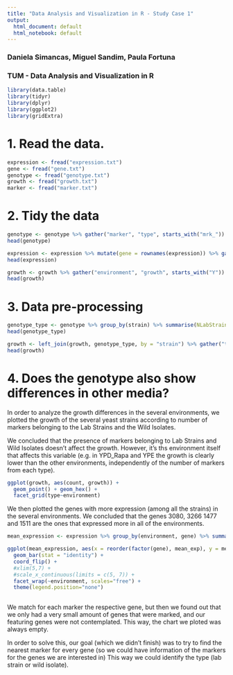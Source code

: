 ```yaml
---
title: "Data Analysis and Visualization in R - Study Case 1"
output:
  html_document: default
  html_notebook: default
---
```


### Daniela Simancas, Miguel Sandim, Paula Fortuna
### TUM - Data Analysis and Visualization in R

```r
library(data.table)
library(tidyr)
library(dplyr)
library(ggplot2)
library(gridExtra)
```

# 1. Read the data.

```r
expression <- fread("expression.txt")
gene <- fread("gene.txt")
genotype <- fread("genotype.txt")
growth <- fread("growth.txt")
marker <- fread("marker.txt")
```

# 2. Tidy the data

```r
genotype <- genotype %>% gather("marker", "type", starts_with("mrk_"))
head(genotype)
```

```r
expression <- expression %>% mutate(gene = rownames(expression)) %>% gather("stuff", "expression", starts_with("Y")) %>% separate(col = stuff, into = c("environment", "strain"), sep="\\-")
head(expression)
```


```r
growth <- growth %>% gather("environment", "growth", starts_with("Y"))
head(growth)
```

# 3. Data pre-processing

```r
genotype_type <- genotype %>% group_by(strain) %>% summarise(NLabStrain = table(type)[["Lab strain"]], NWildIsolate = table(type)[["Wild isolate"]])
head(genotype_type)
```

```r
growth <- left_join(growth, genotype_type, by = "strain") %>% gather("type", "count", NLabStrain, NWildIsolate)
head(growth)
```

# 4. Does the genotype also show differences in other media?

In order to analyze the growth differences in the several environments, we plotted the growth of the several yeast strains according to number of markers belonging to the Lab Strains and the Wild Isolates.

We concluded that the presence of markers belonging to Lab Strains and Wild Isolates doesn't affect the growth. However, it's ths environment itself that affects this variable (e.g. in YPD_Rapa and YPE the growth is clearly lower than the other environments, independently of the number of markers from each type).

```r
ggplot(growth, aes(count, growth)) +
  geom_point() + geom_hex() +
  facet_grid(type~environment)
```

We then plotted the genes with more expression (among all the strains) in the several environments. We concluded that the genes 3080, 3266 1477 and 1511 are the ones that expressed more in all of the environments.

```r
mean_expression <- expression %>% group_by(environment, gene) %>% summarise(mean_exp = mean(expression)) %>% arrange(environment, desc(mean_exp)) %>% group_by(environment) %>% top_n(n = 10)

ggplot(mean_expression, aes(x = reorder(factor(gene), mean_exp), y = mean_exp, fill = gene)) +
  geom_bar(stat = "identity") +
  coord_flip() +
  #xlim(5,7) +
  #scale_x_continuous(limits = c(5, 7)) +
  facet_wrap(~environment, scales="free") +
  theme(legend.position="none")
  
```

We match for each marker the respective gene, but then we found out that we only had a very small amount of genes that were marked, and our featuring genes were not contemplated. This way, the chart we ploted was always empty.

In order to solve this, our goal (which we didn't finish) was to try to find the nearest marker for every gene (so we could have information of the markers for the genes we are interested in) This way we could identify the type (lab strain or wild isolate).
